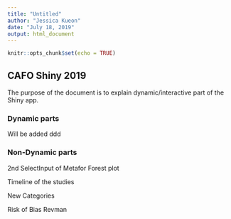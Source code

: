 ```yaml
---
title: "Untitled"
author: "Jessica Kueon"
date: "July 18, 2019"
output: html_document
---
```


```r
knitr::opts_chunk$set(echo = TRUE)
```

## CAFO Shiny 2019

The purpose of the document is to explain dynamic/interactive part of the Shiny app.


### Dynamic parts


Will be added ddd


### Non-Dynamic parts


2nd SelectInput of Metafor Forest plot 

Timeline of the studies

New Categories 

Risk of Bias Revman
